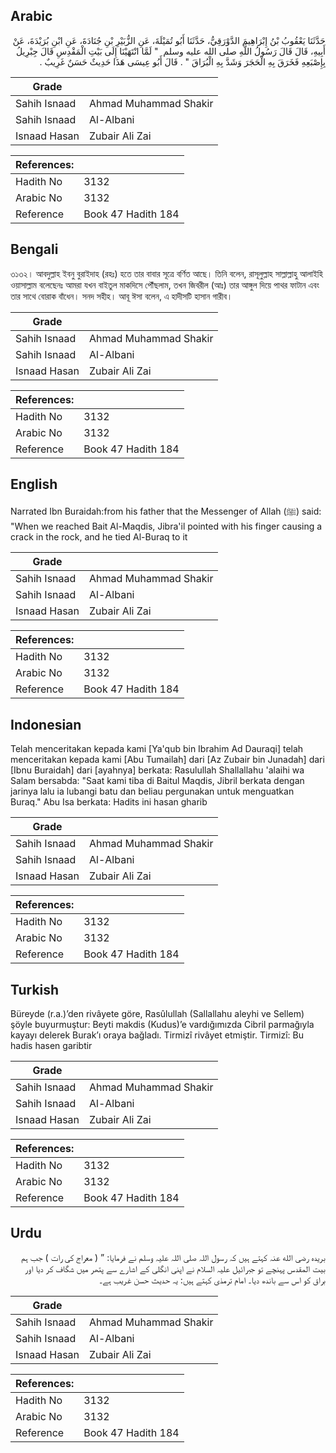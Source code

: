 ## Arabic


<div dir="rtl" lang="ar" style={{fontSize:'larger',backgroundColor:'#f8f9fa',padding:20}}>
حَدَّثَنَا يَعْقُوبُ بْنُ إِبْرَاهِيمَ الدَّوْرَقِيُّ، حَدَّثَنَا أَبُو تُمَيْلَةَ، عَنِ الزُّبَيْرِ بْنِ جُنَادَةَ، عَنِ ابْنِ بُرَيْدَةَ، عَنْ أَبِيهِ، قَالَ قَالَ رَسُولُ اللَّهِ صلى الله عليه وسلم ‏ "‏ لَمَّا انْتَهَيْنَا إِلَى بَيْتِ الْمَقْدِسِ قَالَ جِبْرِيلُ بِإِصْبَعِهِ فَخَرَقَ بِهِ الْحَجَرَ وَشَدَّ بِهِ الْبُرَاقَ ‏"‏ ‏.‏ قَالَ أَبُو عِيسَى هَذَا حَدِيثٌ حَسَنٌ غَرِيبٌ ‏.‏
</div>
<div style={{backgroundColor:'#f8f9fa',padding:20, marginBottom: 10}}><table> <thead> <tr> <th>Grade</th> <th></th> </tr> </thead> <tbody> <tr><td>Sahih Isnaad</td><td>Ahmad Muhammad Shakir</td></tr><tr><td>Sahih Isnaad</td><td>Al-Albani</td></tr><tr><td>Isnaad Hasan</td><td>Zubair Ali Zai</td></tr></tbody></table><table> <thead> <tr> <th>References:</th> <th></th> </tr> </thead> <tbody><tr><td>Hadith No</td><td>3132</td></tr><tr><td>Arabic No</td><td>3132</td></tr><tr><td>Reference</td><td>Book 47 Hadith 184</td></tr></tbody></table></div>

## Bengali


<div dir="ltr" lang="bn" style={{fontSize:'larger',backgroundColor:'#f8f9fa',padding:20}}>
৩১৩২। আবদুল্লাহ ইবনু বুরাইদাহ (রহঃ) হতে তার বাবার সূত্রে বর্ণিত আছে। তিনি বলেন, রাসূলুল্লাহ সাল্লাল্লাহু আলাইহি ওয়াসাল্লাম বলেছেনঃ আমরা যখন বাইতুল মাকদিসে পৌঁছলাম, তখন জিবরীল (আঃ) তার আঙ্গুল দিয়ে পাথর ফাটান এবং তার সাথে বোরাক বাঁধেন। সনদ সহীহ। আবূ ঈসা বলেন, এ হাদীসটি হাসান গারীব।
</div>
<div style={{backgroundColor:'#f8f9fa',padding:20, marginBottom: 10}}><table> <thead> <tr> <th>Grade</th> <th></th> </tr> </thead> <tbody> <tr><td>Sahih Isnaad</td><td>Ahmad Muhammad Shakir</td></tr><tr><td>Sahih Isnaad</td><td>Al-Albani</td></tr><tr><td>Isnaad Hasan</td><td>Zubair Ali Zai</td></tr></tbody></table><table> <thead> <tr> <th>References:</th> <th></th> </tr> </thead> <tbody><tr><td>Hadith No</td><td>3132</td></tr><tr><td>Arabic No</td><td>3132</td></tr><tr><td>Reference</td><td>Book 47 Hadith 184</td></tr></tbody></table></div>

## English


<div dir="ltr" lang="en" style={{fontSize:'larger',backgroundColor:'#f8f9fa',padding:20}}>
Narrated Ibn Buraidah:from his father that the Messenger of Allah (ﷺ) said: "When we reached Bait Al-Maqdis, Jibra'il pointed with his finger causing a crack in the rock, and he tied Al-Buraq to it
</div>
<div style={{backgroundColor:'#f8f9fa',padding:20, marginBottom: 10}}><table> <thead> <tr> <th>Grade</th> <th></th> </tr> </thead> <tbody> <tr><td>Sahih Isnaad</td><td>Ahmad Muhammad Shakir</td></tr><tr><td>Sahih Isnaad</td><td>Al-Albani</td></tr><tr><td>Isnaad Hasan</td><td>Zubair Ali Zai</td></tr></tbody></table><table> <thead> <tr> <th>References:</th> <th></th> </tr> </thead> <tbody><tr><td>Hadith No</td><td>3132</td></tr><tr><td>Arabic No</td><td>3132</td></tr><tr><td>Reference</td><td>Book 47 Hadith 184</td></tr></tbody></table></div>

## Indonesian


<div dir="ltr" lang="id" style={{fontSize:'larger',backgroundColor:'#f8f9fa',padding:20}}>
Telah menceritakan kepada kami [Ya'qub bin Ibrahim Ad Dauraqi] telah menceritakan kepada kami [Abu Tumailah] dari [Az Zubair bin Junadah] dari [Ibnu Buraidah] dari [ayahnya] berkata: Rasulullah Shallallahu 'alaihi wa Salam bersabda: "Saat kami tiba di Baitul Maqdis, Jibril berkata dengan jarinya lalu ia lubangi batu dan beliau pergunakan untuk menguatkan Buraq." Abu Isa berkata: Hadits ini hasan gharib
</div>
<div style={{backgroundColor:'#f8f9fa',padding:20, marginBottom: 10}}><table> <thead> <tr> <th>Grade</th> <th></th> </tr> </thead> <tbody> <tr><td>Sahih Isnaad</td><td>Ahmad Muhammad Shakir</td></tr><tr><td>Sahih Isnaad</td><td>Al-Albani</td></tr><tr><td>Isnaad Hasan</td><td>Zubair Ali Zai</td></tr></tbody></table><table> <thead> <tr> <th>References:</th> <th></th> </tr> </thead> <tbody><tr><td>Hadith No</td><td>3132</td></tr><tr><td>Arabic No</td><td>3132</td></tr><tr><td>Reference</td><td>Book 47 Hadith 184</td></tr></tbody></table></div>

## Turkish


<div dir="ltr" lang="tr" style={{fontSize:'larger',backgroundColor:'#f8f9fa',padding:20}}>
Büreyde (r.a.)’den rivâyete göre, Rasûlullah (Sallallahu aleyhi ve Sellem) şöyle buyurmuştur: Beyti makdis (Kudus)’e vardığımızda Cibril parmağıyla kayayı delerek Burak’ı oraya bağladı. Tirmizî rivâyet etmiştir. Tirmizî: Bu hadis hasen garibtir
</div>
<div style={{backgroundColor:'#f8f9fa',padding:20, marginBottom: 10}}><table> <thead> <tr> <th>Grade</th> <th></th> </tr> </thead> <tbody> <tr><td>Sahih Isnaad</td><td>Ahmad Muhammad Shakir</td></tr><tr><td>Sahih Isnaad</td><td>Al-Albani</td></tr><tr><td>Isnaad Hasan</td><td>Zubair Ali Zai</td></tr></tbody></table><table> <thead> <tr> <th>References:</th> <th></th> </tr> </thead> <tbody><tr><td>Hadith No</td><td>3132</td></tr><tr><td>Arabic No</td><td>3132</td></tr><tr><td>Reference</td><td>Book 47 Hadith 184</td></tr></tbody></table></div>

## Urdu


<div dir="rtl" lang="ur" style={{fontSize:'larger',backgroundColor:'#f8f9fa',padding:20}}>
بریدہ رضی الله عنہ کہتے ہیں کہ رسول اللہ صلی اللہ علیہ وسلم نے فرمایا: ” ( معراج کی رات ) جب ہم بیت المقدس پہنچے تو جبرائیل علیہ السلام نے اپنی انگلی کے اشارے سے پتھر میں شگاف کر دیا اور براق کو اس سے باندھ دیا۔ امام ترمذی کہتے ہیں: یہ حدیث حسن غریب ہے۔
</div>
<div style={{backgroundColor:'#f8f9fa',padding:20, marginBottom: 10}}><table> <thead> <tr> <th>Grade</th> <th></th> </tr> </thead> <tbody> <tr><td>Sahih Isnaad</td><td>Ahmad Muhammad Shakir</td></tr><tr><td>Sahih Isnaad</td><td>Al-Albani</td></tr><tr><td>Isnaad Hasan</td><td>Zubair Ali Zai</td></tr></tbody></table><table> <thead> <tr> <th>References:</th> <th></th> </tr> </thead> <tbody><tr><td>Hadith No</td><td>3132</td></tr><tr><td>Arabic No</td><td>3132</td></tr><tr><td>Reference</td><td>Book 47 Hadith 184</td></tr></tbody></table></div>